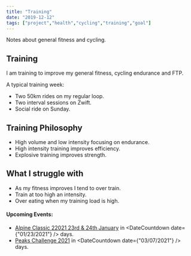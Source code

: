 ```yaml
---
title: "Training"
date: "2019-12-12"
tags: ["project","health","cycling","training","goal"]
---
```


Notes about general fitness and cycling.

## Training
I am training to improve my general fitness, cycling endurance and FTP.

A typical training week:
- Two 50km rides on my regular loop.
- Two interval sessions on Zwift.
- Social ride on Sunday.

## Training Philosophy
- High volume and low intensity focusing on endurance.
- High intensity training improves efficiency.
- Explosive training improves strength.

## What I struggle with
- As my fitness improves I tend to over train.
- Train at too high an intensity.
- Over eating when my training load is high.

#### Upcoming Events:
- [Alpine Classic 22021 23rd & 24th January](./events) in <DateCountdown date={"01/23/2021"} /> days.
- [Peaks Challenge 2021](./events) in <DateCountdown date={"03/07/2021"} /> days.
